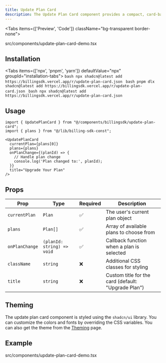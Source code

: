```yaml
---
title: Update Plan Card
description: The Update Plan Card component provides a compact, card-based interface for users to upgrade or change their subscription plan. It's perfect for embedding in dashboards or sidebars where space is limited.
---
```


<Tabs items={['Preview', 'Code']} className="bg-transparent border-none">
  <Tab value="Preview" className="border-none bg-transparent p-0 mt-3">
    <PreviewComponents>
      <UpdatePlanCardDemo />
    </PreviewComponents>
  </Tab>

  <Tab value="Code" className="mt-3">
  <include cwd lang="tsx" meta='title="src/components/update-plan-card-demo.tsx"'>src/components/update-plan-card-demo.tsx</include>

  </Tab>
</Tabs>

## Installation

<Tabs items={['npx', 'pnpm', 'yarn']} defaultValue="npx" groupId="installation-tabs">
  <Tab value="npx">
    ```bash
    npx shadcn@latest add https://billingsdk.vercel.app/r/update-plan-card.json
    ```
  </Tab>
  <Tab value="pnpm">
    ```bash
    pnpm dlx shadcn@latest add https://billingsdk.vercel.app/r/update-plan-card.json
    ```
  </Tab>
  <Tab value="yarn">
    ```bash
    npx shadcn@latest add https://billingsdk.vercel.app/r/update-plan-card.json
    ```
  </Tab>
</Tabs>

## Usage

```tsx
import { UpdatePlanCard } from "@/components/billingsdk/update-plan-card";
import { plans } from "@/lib/billing-sdk-const";
```

```tsx
<UpdatePlanCard
  currentPlan={plans[0]}
  plans={plans}
  onPlanChange={(planId) => {
    // Handle plan change
    console.log('Plan changed to:', planId);
  }}
  title="Upgrade Your Plan"
/>
```

## Props

| Prop | Type | Required | Description |
|------|------|----------|-------------|
| `currentPlan` | `Plan` | ✅ | The user's current plan object |
| `plans` | `Plan[]` | ✅ | Array of available plans to choose from |
| `onPlanChange` | `(planId: string) => void` | ✅ | Callback function when a plan is selected |
| `className` | `string` | ❌ | Additional CSS classes for styling |
| `title` | `string` | ❌ | Custom title for the card (default: "Upgrade Plan") |

## Theming

The update plan card component is styled using the `shadcn/ui` library. You can customize the colors and fonts by overriding the CSS variables. You can also get the theme from the [Theming](/docs/theming) page.


## Example
<include cwd lang="tsx" meta='title="src/components/update-plan-card-demo.tsx"'>src/components/update-plan-card-demo.tsx</include>
